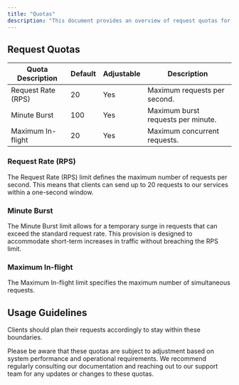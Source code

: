 ```yaml
---
title: "Quotas"
description: "This document provides an overview of request quotas for Celestra Space, including rate limits and in-flight request limits. These quotas are essential to maintain the performance and reliability of our services."
---
```


## Request Quotas

| Quota Description  | Default | Adjustable | Description                        |
| ------------------ | ------- | ---------- | ---------------------------------- |
| Request Rate (RPS) | 20      | Yes        | Maximum requests per second.       |
| Minute Burst       | 100     | Yes        | Maximum burst requests per minute. |
| Maximum In-flight  | 20      | Yes        | Maximum concurrent requests.       |

### Request Rate (RPS)

The Request Rate (RPS) limit defines the maximum number of requests per second. This means that clients can send up to 20 requests to our services within a one-second window.

### Minute Burst

The Minute Burst limit allows for a temporary surge in requests that can exceed the standard request rate. This provision is designed to accommodate short-term increases in traffic without breaching the RPS limit.

### Maximum In-flight

The Maximum In-flight limit specifies the maximum number of simultaneous requests.

## Usage Guidelines

Clients should plan their requests accordingly to stay within these boundaries.

Please be aware that these quotas are subject to adjustment based on system performance and operational requirements. We recommend regularly consulting our documentation and reaching out to our support team for any updates or changes to these quotas.
